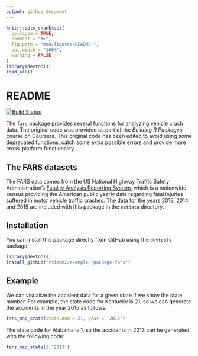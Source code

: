 ```yaml
---
output: github_document
---
```


<!-- README.md is generated from README.Rmd. Please edit that file -->

```r
knitr::opts_chunk$set(
  collapse = TRUE,
  comment = "#>",
  fig.path = "man/figures/README-",
  out.width = "100%",
  warning = FALSE
)
library(devtools)
load_all()
```

# README

<!-- badges: start -->
[![Build Status](https://travis-ci.org/rsizem2/example-rpackage-fars.svg?branch=master)](https://travis-ci.org/github/rsizem2/example-rpackage-fars)
<!-- badges: end -->

The `fars` package provides several functions for analyzing vehicle crash data. The original code was provided as part of the *Building R Packages* course on Coursera. This original code has been edited to avoid using some deprecated functions, catch some extra possible errors and provide more cross-platform functionality.

## The FARS datasets

The FARS data comes from the US National Highway Traffic Safety Administration's [Fatality Analysis Reporting System](https://www.nhtsa.gov/research-data/fatality-analysis-reporting-system-fars), which is a nationwide census providing the American public yearly data regarding fatal injuries suffered in motor vehicle traffic crashes. The data for the years 2013, 2014 and 2015 are included with this package in the `extdata` directory.

## Installation

You can install this package directly from GitHub using the `devtools` package:

``` r
library(devtools)
install_github("rsizem2/example-rpackage-fars")
```

## Example

We can visualize the accident data for a given state if we know the state number. For example, the state code for Kentucky is 21, so we can generate the accidents in the year 2015 as follows:

```r
fars_map_state(state.num = 21, year = '2015')
```

The state code for Alabama is 1, so the accidents in 2013 can be generated with the following code:

```r
fars_map_state(1,'2013')
```



